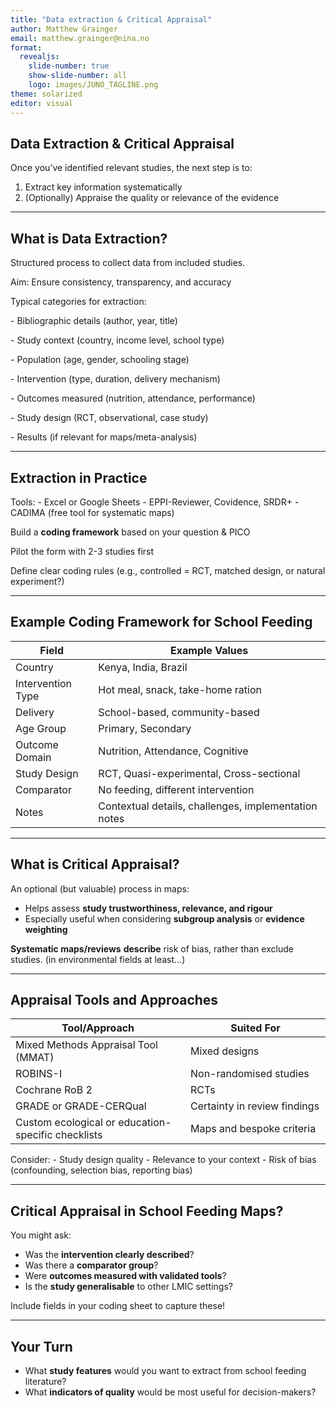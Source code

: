 ```yaml
---
title: "Data extraction & Critical Appraisal"
author: Matthew Grainger
email: matthew.grainger@nina.no
format:
  revealjs:
    slide-number: true
    show-slide-number: all
    logo: images/JUNO_TAGLINE.png
theme: solarized
editor: visual
---
```


## Data Extraction & Critical Appraisal

Once you've identified relevant studies, the next step is to:

1.  Extract key information systematically
2.  (Optionally) Appraise the quality or relevance of the evidence

------------------------------------------------------------------------

## What is Data Extraction?

Structured process to collect data from included studies.

Aim: Ensure consistency, transparency, and accuracy

Typical categories for extraction:

\- Bibliographic details (author, year, title)

\- Study context (country, income level, school type)

\- Population (age, gender, schooling stage)

\- Intervention (type, duration, delivery mechanism)

\- Outcomes measured (nutrition, attendance, performance)

\- Study design (RCT, observational, case study)

\- Results (if relevant for maps/meta-analysis)

------------------------------------------------------------------------

## Extraction in Practice

Tools: - Excel or Google Sheets - EPPI-Reviewer, Covidence, SRDR+ - CADIMA (free tool for systematic maps)

Build a **coding framework** based on your question & PICO

Pilot the form with 2-3 studies first

Define clear coding rules (e.g., controlled = RCT, matched design, or natural experiment?)

------------------------------------------------------------------------

## Example Coding Framework for School Feeding

| Field             | Example Values                                       |
|-------------------|------------------------------------------------------|
| Country           | Kenya, India, Brazil                                 |
| Intervention Type | Hot meal, snack, take-home ration                    |
| Delivery          | School-based, community-based                        |
| Age Group         | Primary, Secondary                                   |
| Outcome Domain    | Nutrition, Attendance, Cognitive                     |
| Study Design      | RCT, Quasi-experimental, Cross-sectional             |
| Comparator        | No feeding, different intervention                   |
| Notes             | Contextual details, challenges, implementation notes |

------------------------------------------------------------------------

## What is Critical Appraisal?

An optional (but valuable) process in maps:

-   Helps assess **study trustworthiness, relevance, and rigour**
-   Especially useful when considering **subgroup analysis** or **evidence weighting**

**Systematic maps/reviews** **describe** risk of bias, rather than exclude studies. (in environmental fields at least...)

------------------------------------------------------------------------

## Appraisal Tools and Approaches

| Tool/Approach | Suited For |
|----------------------------------------|--------------------------------|
| Mixed Methods Appraisal Tool (MMAT) | Mixed designs |
| ROBINS-I | Non-randomised studies |
| Cochrane RoB 2 | RCTs |
| GRADE or GRADE-CERQual | Certainty in review findings |
| Custom ecological or education-specific checklists | Maps and bespoke criteria |

Consider: - Study design quality - Relevance to your context - Risk of bias (confounding, selection bias, reporting bias)

------------------------------------------------------------------------

## Critical Appraisal in School Feeding Maps?

You might ask:

-   Was the **intervention clearly described**?
-   Was there a **comparator group**?
-   Were **outcomes measured with validated tools**?
-   Is the **study generalisable** to other LMIC settings?

Include fields in your coding sheet to capture these!

------------------------------------------------------------------------

## Your Turn

-   What **study features** would you want to extract from school feeding literature?
-   What **indicators of quality** would be most useful for decision-makers?
